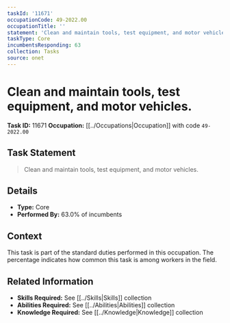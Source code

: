 ```yaml
---
taskId: '11671'
occupationCode: 49-2022.00
occupationTitle: ''
statement: 'Clean and maintain tools, test equipment, and motor vehicles.'
taskType: Core
incumbentsResponding: 63
collection: Tasks
source: onet
---
```

# Clean and maintain tools, test equipment, and motor vehicles.

**Task ID:** 11671
**Occupation:** [[../Occupations|Occupation]] with code `49-2022.00`

## Task Statement

> Clean and maintain tools, test equipment, and motor vehicles.

## Details

- **Type:** Core
- **Performed By:** 63.0% of incumbents

## Context

This task is part of the standard duties performed in this occupation. The percentage indicates how common this task is among workers in the field.

## Related Information

- **Skills Required:** See [[../Skills|Skills]] collection
- **Abilities Required:** See [[../Abilities|Abilities]] collection
- **Knowledge Required:** See [[../Knowledge|Knowledge]] collection
